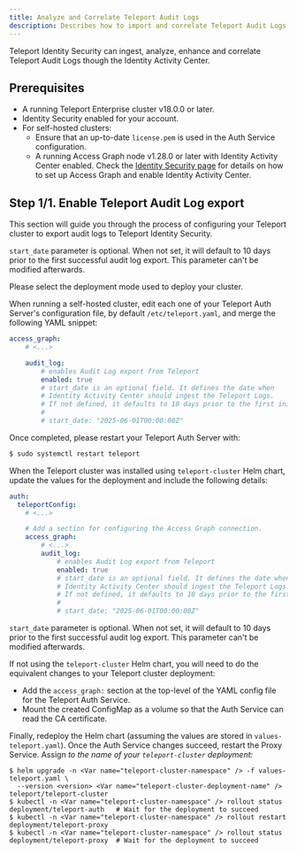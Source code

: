 ```yaml
---
title: Analyze and Correlate Teleport Audit Logs
description: Describes how to import and correlate Teleport Audit Logs using Identity Security.
---
```


Teleport Identity Security can ingest, analyze, enhance and correlate Teleport Audit Logs
though the Identity Activity Center.


## Prerequisites

- A running Teleport Enterprise cluster v18.0.0 or later.
- Identity Security enabled for your account.
- For self-hosted clusters:
  - Ensure that an up-to-date `license.pem` is used in the Auth Service configuration.
  - A running Access Graph node v1.28.0 or later with Identity Activity Center enabled.
Check the [Identity Security page](../teleport-policy.mdx) for details on
how to set up Access Graph and enable Identity Activity Center.


## Step 1/1. Enable Teleport Audit Log export

This section will guide you through the process of configuring your Teleport cluster to
export audit logs to Teleport Identity Security.

<Admonition type="note">

`start_date` parameter is optional. When not set, it will default to 10 days prior to the first successful
audit log export. This parameter can't be modified afterwards.

</Admonition>

Please select the deployment mode used to deploy your cluster.

<Tabs>
<TabItem label="Self-hosted cluster">

When running a self-hosted cluster, edit each one of your Teleport Auth Server's configuration file,
by default `/etc/teleport.yaml`, and merge the following YAML snippet:

```yaml
access_graph:
    # <...>

    audit_log:
        # enables Audit Log export from Teleport
        enabled: true
        # start_date is an optional field. It defines the date when
        # Identity Activity Center should ingest the Teleport Logs.
        # If not defined, it defaults to 10 days prior to the first init.
        #
        # start_date: "2025-06-01T00:00:00Z"

```

Once completed, please restart your Teleport Auth Server with:

```bash
$ sudo systemctl restart teleport
```

</TabItem>

<TabItem label="Self-hosted cluster using Helm Chart">

When the Teleport cluster was installed using `teleport-cluster` Helm chart, update the values for the deployment
and include the following details:

```yaml
auth:
  teleportConfig:
    # <...>

    # Add a section for configuring the Access Graph connection.
    access_graph:
        # <...>
        audit_log:
            # enables Audit Log export from Teleport
            enabled: true
            # start_date is an optional field. It defines the date when
            # Identity Activity Center should ingest the Teleport Logs.
            # If not defined, it defaults to 10 days prior to the first init.
            #
            # start_date: "2025-06-01T00:00:00Z"


```

`start_date` parameter is optional. When not set, it will default to 10 days prior to the first successful
audit log export. This parameter can't be modified afterwards.

If not using the `teleport-cluster` Helm chart, you will need to do the equivalent changes to your Teleport cluster deployment:
- Add the `access_graph:` section at the top-level of the YAML config file for the Teleport Auth Service.
- Mount the created ConfigMap as a volume so that the Auth Service can read the CA certificate.

Finally, redeploy the Helm chart (assuming the values are stored in
`values-teleport.yaml`).  Once the Auth Service changes succeed, restart the
Proxy Service. Assign <Var name="teleport-cluster-deployment-name" /> to the
name of your `teleport-cluster` deployment:

```code
$ helm upgrade -n <Var name="teleport-cluster-namespace" /> -f values-teleport.yaml \
  --version <version> <Var name="teleport-cluster-deployment-name" /> teleport/teleport-cluster
$ kubectl -n <Var name="teleport-cluster-namespace" /> rollout status deployment/teleport-auth   # Wait for the deployment to succeed
$ kubectl -n <Var name="teleport-cluster-namespace" /> rollout restart deployment/teleport-proxy
$ kubectl -n <Var name="teleport-cluster-namespace" /> rollout status deployment/teleport-proxy  # Wait for the deployment to succeed
```

</TabItem>
</Tabs>


